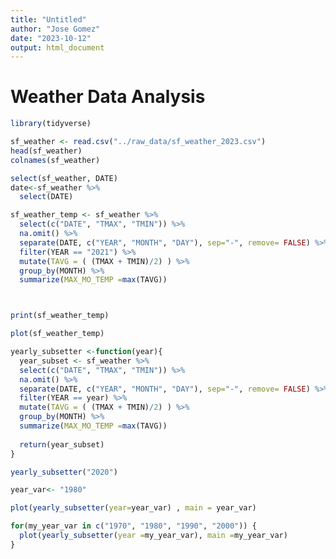 ```yaml
---
title: "Untitled"
author: "Jose Gomez"
date: "2023-10-12"
output: html_document
---
```


# Weather Data Analysis

```r
library(tidyverse)
```

```r
sf_weather <- read.csv("../raw_data/sf_weather_2023.csv")
head(sf_weather)
colnames(sf_weather)
```
```r
select(sf_weather, DATE)
date<-sf_weather %>%
  select(DATE)
```

```r
sf_weather_temp <- sf_weather %>%
  select(c("DATE", "TMAX", "TMIN")) %>%
  na.omit() %>%
  separate(DATE, c("YEAR", "MONTH", "DAY"), sep="-", remove= FALSE) %>%
  filter(YEAR == "2021") %>%
  mutate(TAVG = ( (TMAX + TMIN)/2) ) %>%
  group_by(MONTH) %>%
  summarize(MAX_MO_TEMP =max(TAVG))



print(sf_weather_temp)
```

```r
plot(sf_weather_temp)
```

```r
yearly_subsetter <-function(year){
  year_subset <- sf_weather %>%
  select(c("DATE", "TMAX", "TMIN")) %>%
  na.omit() %>%
  separate(DATE, c("YEAR", "MONTH", "DAY"), sep="-", remove= FALSE) %>%
  filter(YEAR == year) %>%
  mutate(TAVG = ( (TMAX + TMIN)/2) ) %>%
  group_by(MONTH) %>%
  summarize(MAX_MO_TEMP =max(TAVG))
  
  return(year_subset)
}

yearly_subsetter("2020")
```

```r
year_var<- "1980"

plot(yearly_subsetter(year=year_var) , main = year_var)

```

```r
for(my_year_var in c("1970", "1980", "1990", "2000")) {
  plot(yearly_subsetter(year =my_year_var), main =my_year_var)
}

```






